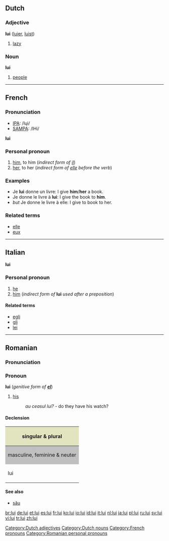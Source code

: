 ==Dutch==

===Adjective===
'''lui''' ([[luier]], [[luist]])

# [[lazy]]

===Noun===
'''lui''' {{p}}

# [[people]]

----

==French==

===Pronunciation===
*[[w:IPA|IPA]]: /lɥi/
*[[w:SAMPA|SAMPA]]: /lHi/

'''lui'''

===Personal pronoun===
{{rfc-header|Personal pronoun}}
# [[him]], to him (''indirect form of [[il]]'')
# [[her]], to her (''indirect form of [[elle]] before the verb'')

===Examples===
*Je '''lui''' donne un livre: I give '''him'''/'''her''' a book.
*Je donne le livre à '''lui''': I give the book to '''him'''.
*''but'' Je donne le livre à elle: I give to book to her.

===Related terms===
*[[elle]]
*[[eux]]

----

==Italian==
'''lui'''

===Personal pronoun===
# [[he]]
# [[him]] (''indirect form of'' '''lui''' ''used after a preposition'')

====Related terms====
*[[egli]]
*[[gli]]
*[[lei]]

[[Category:Dutch adjectives]]
[[Category:Dutch nouns]]
[[Category:French pronouns]]

----

==Romanian==

===Pronunciation===
{{IPA|/luj/}}

===Pronoun===
'''lui''' (''genitive form of '''[[el]]''''')

# [[his]]
#:''au ceasul lui?'' - do they have his watch?

====Declension====
<center>
{| style="background:#F0F0F0;width:20em"

|-
! style="background:#e2e4c0" | singular & plural

|-
! style="background:#C0C0C0" | masculine, feminine & neuter
|-
| lui

|}
</center>

====See also====
*[[său]]

[[Category:Romanian personal pronouns]]

[[br:lui]]
[[de:lui]]
[[et:lui]]
[[es:lui]]
[[fr:lui]]
[[ko:lui]]
[[io:lui]]
[[id:lui]]
[[it:lui]]
[[nl:lui]]
[[ja:lui]]
[[pl:lui]]
[[ru:lui]]
[[sv:lui]]
[[vi:lui]]
[[tr:lui]]
[[zh:lui]]